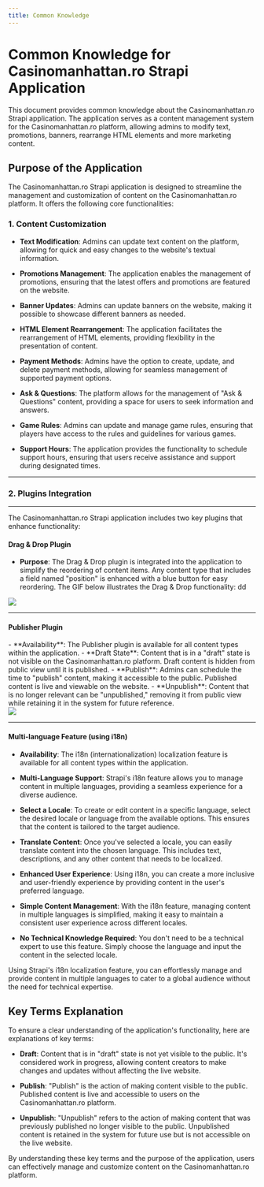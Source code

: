 ```yaml
---
title: Common Knowledge
---
```


# Common Knowledge for Casinomanhattan.ro Strapi Application

This document provides common knowledge about the Casinomanhattan.ro Strapi application. The application serves as a content management system for the Casinomanhattan.ro platform, allowing admins to modify text, promotions, banners, rearrange HTML elements and more marketing content.

## Purpose of the Application

The Casinomanhattan.ro Strapi application is designed to streamline the management and customization of content on the Casinomanhattan.ro platform. It offers the following core functionalities:

### 1. Content Customization

- **Text Modification**: Admins can update text content on the platform, allowing for quick and easy changes to the website's textual information.

- **Promotions Management**: The application enables the management of promotions, ensuring that the latest offers and promotions are featured on the website.

- **Banner Updates**: Admins can update banners on the website, making it possible to showcase different banners as needed.

- **HTML Element Rearrangement**: The application facilitates the rearrangement of HTML elements, providing flexibility in the presentation of content.

- **Payment Methods**: Admins have the option to create, update, and delete payment methods, allowing for seamless management of supported payment options.

- **Ask & Questions**: The platform allows for the management of "Ask & Questions" content, providing a space for users to seek information and answers.

- **Game Rules**: Admins can update and manage game rules, ensuring that players have access to the rules and guidelines for various games.

- **Support Hours**: The application provides the functionality to schedule support hours, ensuring that users receive assistance and support during designated times.

---
### 2. Plugins Integration
---

The Casinomanhattan.ro Strapi application includes two key plugins that enhance functionality:

#### Drag & Drop Plugin

- **Purpose**: The Drag & Drop plugin is integrated into the application to simplify the reordering of content items. Any content type that includes a field named "position" is enhanced with a blue button for easy reordering. The GIF below illustrates the Drag & Drop functionality:
dd
<Frame>
  <img src="/images/drag-and-drop.gif" style={{ borderRadius: '0.5rem' }} />
</Frame>


---

#### Publisher Plugin

<div style={{ display: 'flex', alignItems: 'center' }}>
  <div style={{ flex: 1 }}>
    - **Availability**: The Publisher plugin is available for all content types within the application.
    - **Draft State**: Content that is in a "draft" state is not visible on the Casinomanhattan.ro platform. Draft content is hidden from public view until it is published.
    - **Publish**: Admins can schedule the time to "publish" content, making it accessible to the public. Published content is live and viewable on the website.
    - **Unpublish**: Content that is no longer relevant can be "unpublished," removing it from public view while retaining it in the system for future reference.
  </div>
  <div style={{ flex: 1, marginLeft: '1rem' }}>
    <Frame>
      <img src="/images/publisher-plugin.gif" style={{ borderRadius: '0.5rem' }} />
    </Frame>
  </div>
</div>

---

#### Multi-language Feature (using i18n)

- **Availability**: The i18n (internationalization) localization feature is available for all content types within the application.

- **Multi-Language Support**: Strapi's i18n feature allows you to manage content in multiple languages, providing a seamless experience for a diverse audience.

- **Select a Locale**: To create or edit content in a specific language, select the desired locale or language from the available options. This ensures that the content is tailored to the target audience.

- **Translate Content**: Once you've selected a locale, you can easily translate content into the chosen language. This includes text, descriptions, and any other content that needs to be localized.

- **Enhanced User Experience**: Using i18n, you can create a more inclusive and user-friendly experience by providing content in the user's preferred language.

- **Simple Content Management**: With the i18n feature, managing content in multiple languages is simplified, making it easy to maintain a consistent user experience across different locales.

- **No Technical Knowledge Required**: You don't need to be a technical expert to use this feature. Simply choose the language and input the content in the selected locale.

Using Strapi's i18n localization feature, you can effortlessly manage and provide content in multiple languages to cater to a global audience without the need for technical expertise.


## Key Terms Explanation

To ensure a clear understanding of the application's functionality, here are explanations of key terms:

- **Draft**: Content that is in "draft" state is not yet visible to the public. It's considered work in progress, allowing content creators to make changes and updates without affecting the live website.

- **Publish**: "Publish" is the action of making content visible to the public. Published content is live and accessible to users on the Casinomanhattan.ro platform.

- **Unpublish**: "Unpublish" refers to the action of making content that was previously published no longer visible to the public. Unpublished content is retained in the system for future use but is not accessible on the live website.

By understanding these key terms and the purpose of the application, users can effectively manage and customize content on the Casinomanhattan.ro platform.
